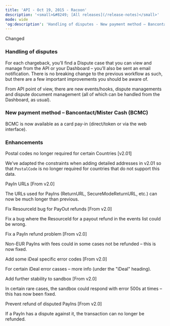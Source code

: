 ```yaml
---  
title: 'API - Oct 19, 2015 - Racoon'  
description: '<small>&#8249; [All releases](/release-notes)</small>'  
mode: wide  
'og:description': 'Handling of disputes - New payment method – Bancontact/Mister Cash (BCMC) - Enhancements'  
---  
```

  
  <div class="pill pill-blue rn-pill">Changed</div> 
  
### Handling of disputes  

For each chargeback, you’ll find a Dispute case that you can view and manage from the API or your Dashboard – you’ll also be sent an email notification. There is no breaking change to the previous workflow as such, but there are a few important improvements you should be aware of.  

From API point of view, there are new events/hooks, dispute managements and dispute document management (all of which can be handled from the Dashboard, as usual). 
  
### New payment method – Bancontact/Mister Cash (BCMC)  

BCMC is now available as a card pay-in (direct/token or via the web interface). 
  
### Enhancements  

Postal codes no longer required for certain Countries [v2.01]  

We’ve adapted the constraints when adding detailed addresses in v2.01 so that `PostalCode` is no longer required for countries that do not support this data.  

PayIn URLs [From v2.0]  

The URLs used for PayIns (ReturnURL, SecureModeReturnURL, etc.) can now be much longer than previous.  

Fix ResourceId bug for PayOut refunds [From v2.0]  

Fix a bug where the ResourceId for a payout refund in the events list could be wrong.  

Fix a PayIn refund problem [From v2.0]  

Non-EUR PayIns with fees could in some cases not be refunded – this is now fixed.  

Add some iDeal specific error codes [From v2.0]  

For certain iDeal error casses – more info (under the "iDeal" heading).  

Add further stability to sandbox [From v2.0]  

In certain rare cases, the sandbox could respond with error 500s at times – this has now been fixed.  

Prevent refund of disputed PayIns [From v2.0]  

If a PayIn has a dispute against it, the transaction can no longer be refunded.